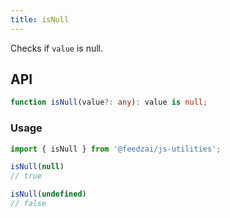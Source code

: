 ```yaml
---
title: isNull
---
```

Checks if `value` is null.

## API

```typescript
function isNull(value?: any): value is null;
```

### Usage

```typescript
import { isNull } from '@feedzai/js-utilities';

isNull(null)
// true

isNull(undefined)
// false
```
